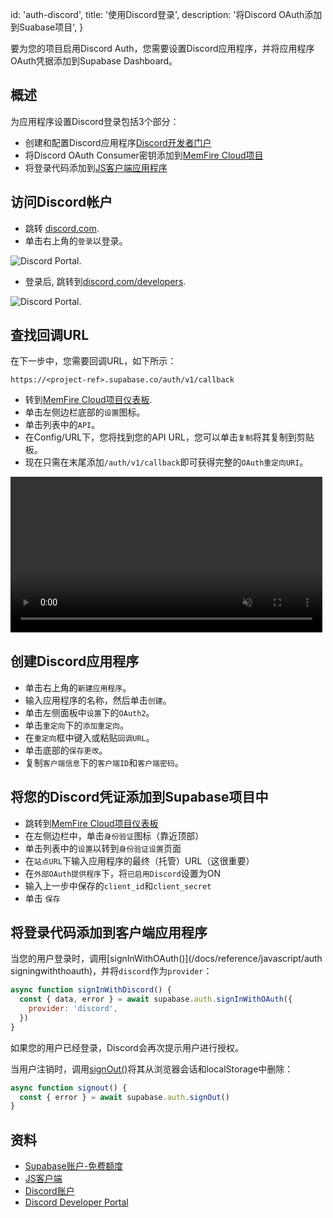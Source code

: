 
  id: 'auth-discord',
  title: '使用Discord登录',
  description: '将Discord OAuth添加到Suabase项目',
}

要为您的项目启用Discord Auth，您需要设置Discord应用程序，并将应用程序OAuth凭据添加到Supabase Dashboard。

## 概述

为应用程序设置Discord登录包括3个部分：

- 创建和配置Discord应用程序[Discord开发者门户](https://discord.com/developers)
- 将Discord OAuth Consumer密钥添加到[MemFire Cloud项目](https://cloud.memfiredb.com)
- 将登录代码添加到[JS客户端应用程序](https://github.com/supabase/supabase-js)

## 访问Discord帐户

- 跳转 [discord.com](https://discord.com/).
- 单击右上角的`登录`以登录。

![Discord Portal.](/docs/img/guides/auth-discord/discord-portal.png)

- 登录后, 跳转到[discord.com/developers](https://discord.com/developers).

![Discord Portal.](/docs/img/guides/auth-discord/discord-developer-portal.png)

## 查找回调URL

在下一步中，您需要回调URL，如下所示：

`https://<project-ref>.supabase.co/auth/v1/callback`

- 转到[MemFire Cloud项目仪表板](https://cloud.memfiredb.com).
- 单击左侧边栏底部的`设置`图标。
- 单击列表中的`API`。
- 在Config/URL下，您将找到您的API URL，您可以单击`复制`将其复制到剪贴板。
- 现在只需在末尾添加`/auth/v1/callback`即可获得完整的`OAuth重定向URI`。

<video width="99%" muted playsInline controls="true">
  <source src="/docs/videos/api/api-url-and-key.mp4" type="video/mp4" muted playsInline />
</video>

## 创建Discord应用程序

- 单击右上角的`新建应用程序`。
- 输入应用程序的名称，然后单击`创建`。
- 单击左侧面板中`设置`下的`OAuth2`。
- 单击`重定向`下的`添加重定向`。
- 在`重定向`框中键入或粘贴`回调URL`。
- 单击底部的`保存更改`。
- 复制`客户端信息`下的`客户端ID`和`客户端密码`。

## 将您的Discord凭证添加到Supabase项目中

- 跳转到[MemFire Cloud项目仪表板](https://cloud.memfiredb.com)
- 在左侧边栏中，单击`身份验证`图标（靠近顶部）
- 单击列表中的`设置`以转到`身份验证设置`页面
- 在`站点URL`下输入应用程序的最终（托管）URL（这很重要）
- 在`外部OAuth提供程序`下，将`已启用Discord`设置为ON
- 输入上一步中保存的`client_id`和`client_secret`
- 单击  `保存 `

## 将登录代码添加到客户端应用程序

当您的用户登录时，调用[signInWithOAuth()](/docs/reference/javascript/auth signingwiththoauth)，并将`discord`作为`provider`：

```js
async function signInWithDiscord() {
  const { data, error } = await supabase.auth.signInWithOAuth({
    provider: 'discord',
  })
}
```

如果您的用户已经登录，Discord会再次提示用户进行授权。

当用户注销时，调用[signOut()](/docs/reference/javascript/auth-signOut)将其从浏览器会话和localStorage中删除：

```js
async function signout() {
  const { error } = await supabase.auth.signOut()
}
```

## 资料

- [Supabase账户-免费额度](https://supabase.com)
- [JS客户端](https://github.com/supabase/supabase-js)
- [Discord账户](https://discord.com)
- [Discord Developer Portal](https://discord.com/developers)



